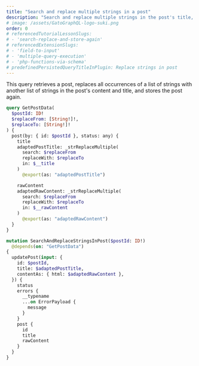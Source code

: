 ```yaml
---
title: "Search and replace multiple strings in a post"
description: "Search and replace multiple strings in the post's title, excerpt and content"
# image: /assets/GatoGraphQL-logo-suki.png
order: 0
# referencedTutorialLessonSlugs:
# - 'search-replace-and-store-again'
# referencedExtensionSlugs:
# - 'field-to-input'
# - 'multiple-query-execution'
# - 'php-functions-via-schema'
# predefinedPersistedQueryTitleInPlugin: Replace strings in post
---
```


This query retrieves a post, replaces all occurrences of a list of strings with another list of strings in the post's content and title, and stores the post again.

```graphql
query GetPostData(
  $postId: ID!
  $replaceFrom: [String!]!,
  $replaceTo: [String!]!
) {
  post(by: { id: $postId }, status: any) {
    title
    adaptedPostTitle: _strReplaceMultiple(
      search: $replaceFrom
      replaceWith: $replaceTo
      in: $__title
    )
      @export(as: "adaptedPostTitle")

    rawContent
    adaptedRawContent: _strReplaceMultiple(
      search: $replaceFrom
      replaceWith: $replaceTo
      in: $__rawContent
    )
      @export(as: "adaptedRawContent")
  }
}

mutation SearchAndReplaceStringsInPost($postId: ID!)
  @depends(on: "GetPostData")
{
  updatePost(input: {
    id: $postId,
    title: $adaptedPostTitle,
    contentAs: { html: $adaptedRawContent },
  }) {
    status
    errors {
      __typename
      ...on ErrorPayload {
        message
      }
    }
    post {
      id
      title
      rawContent
    }
  }
}
```
